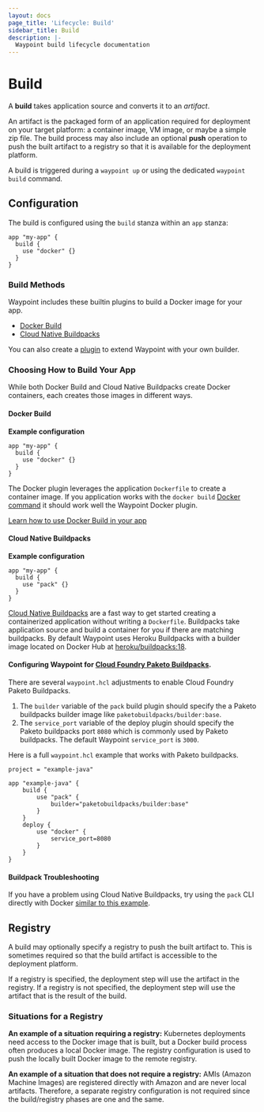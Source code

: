 ```yaml
---
layout: docs
page_title: 'Lifecycle: Build'
sidebar_title: Build
description: |-
  Waypoint build lifecycle documentation
---
```


# Build

A **build** takes application source and converts it to an _artifact_.

An artifact is the packaged form of an application required for deployment on
your target platform: a container image, VM image, or maybe a simple zip file.
The build process may also include an optional **push** operation to push
the built artifact to a registry so that it is available for the deployment
platform.

A build is triggered during a `waypoint up` or using the dedicated
`waypoint build` command.

## Configuration

The build is configured using the `build` stanza within an `app` stanza:

```hcl
app "my-app" {
  build {
    use "docker" {}
  }
}
```

### Build Methods

Waypoint includes these builtin plugins to build a Docker image for your app.

- [Docker Build](/plugins/docker#docker-builder)
- [Cloud Native Buildpacks](/plugins/pack)

You can also create a [plugin](/plugins) to extend Waypoint with your own builder.

### Choosing How to Build Your App

While both Docker Build and Cloud Native Buildpacks create Docker containers, each creates those images in different ways.

#### Docker Build

**Example configuration**

```hcl
app "my-app" {
  build {
    use "docker" {}
  }
}
```

The Docker plugin leverages the application `Dockerfile` to create a container
image. If you application works with the `docker build`
[Docker command](https://docs.docker.com/engine/reference/commandline/build/)
it should work well the Waypoint Docker plugin.

[Learn how to use Docker Build in your app](/plugins/docker)

#### Cloud Native Buildpacks

**Example configuration**

```hcl
app "my-app" {
  build {
    use "pack" {}
  }
}
```

[Cloud Native Buildpacks](https://buildpacks.io/) are a fast way to get started
creating a containerized application without writing a `Dockerfile`. Buildpacks
take application source and build a container for you if there are matching
buildpacks. By default Waypoint uses Heroku Buildpacks with a builder image
located on Docker Hub at
[heroku/buildpacks:18](https://hub.docker.com/r/heroku/buildpacks/tags).

#### Configuring Waypoint for [Cloud Foundry Paketo Buildpacks](https://paketo.io/docs/).

There are several `waypoint.hcl` adjustments to enable Cloud Foundry Paketo
Buildpacks.

1. The `builder` variable of the `pack` build plugin should specify the a
   Paketo buildpacks builder image like `paketobuildpacks/builder:base`.
1. The `service_port` variable of the deploy plugin should specify the
   Paketo buildpacks port `8080` which is commonly used by Paketo buildpacks.
   The default Waypoint `service_port` is `3000`.

Here is a full `waypoint.hcl` example that works with Paketo buildpacks.

```hcl
project = "example-java"

app "example-java" {
    build {
        use "pack" {
            builder="paketobuildpacks/builder:base"
        }
    }
    deploy {
        use "docker" {
            service_port=8080
        }
    }
}
```

#### Buildpack Troubleshooting

If you have a problem using Cloud Native Buildpacks, try using the `pack` CLI
directly with Docker
[similar to this example](https://buildpacks.io/docs/app-journey/).

## Registry

A build may optionally specify a registry to push the built artifact to.
This is sometimes required so that the build artifact is accessible to the
deployment platform.

If a registry is specified, the deployment step will use the artifact
in the registry. If a registry is not specified, the deployment step will
use the artifact that is the result of the build.

### Situations for a Registry

**An example of a situation requiring a registry:** Kubernetes deployments
need access to the Docker image that is built, but a Docker build process often
produces a local Docker image. The registry configuration is used to push
the locally built Docker image to the remote registry.

**An example of a situation that does not require a registry:** AMIs (Amazon
Machine Images) are registered directly with Amazon and are never local
artifacts. Therefore, a separate registry configuration is not required since
the build/registry phases are one and the same.
